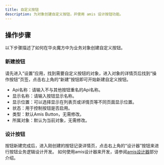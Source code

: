 ```yaml
---
title: 自定义按钮
description: 为对象创建自定义按钮，并使用 amis 设计按钮功能。
---
```


## 操作步骤

以下步骤描述了如何在华炎魔方中为业务对象创建自定义按钮。

### 新建按钮

请先进入“设置”应用，找到需要自定义按钮的对象，进入对象的详情页后找到“操作按钮”页签，点击右上角的“新建”按钮即可开始新建自定义按钮。

* Api名称：请输入不与其他按钮重名的Api名称。
* 显示名称：请输入按钮显示名称。
* 显示位置：可以选择显示在列表页或详情页等不同页面显示位置。
* 状态：用于控制按钮是否启用。
* 类型：默认Amis Button，无需修改。
* 所属对象：默认为当前对象，无需修改。

### 设计按钮

按钮新建完成后，进入刚创建的按钮记录详情页，点击右上角的“设计器”按钮来进行按钮业务逻辑设计开发。
如何使用amis设计器来开发，请参阅[amis设计器](/docs/amis/designer)部分介绍。